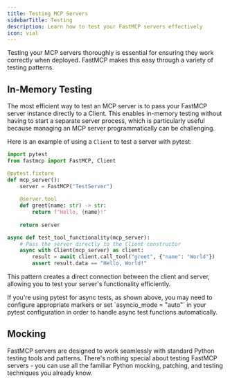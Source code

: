 ```yaml
---
title: Testing MCP Servers
sidebarTitle: Testing
description: Learn how to test your FastMCP servers effectively 
icon: vial
---
```



Testing your MCP servers thoroughly is essential for ensuring they work correctly when deployed. FastMCP makes this easy through a variety of testing patterns.

## In-Memory Testing

The most efficient way to test an MCP server is to pass your FastMCP server instance directly to a Client. This enables in-memory testing without having to start a separate server process, which is particularly useful because managing an MCP server programmatically can be challenging.

Here is an example of using a `Client` to test a server with pytest:

```python
import pytest
from fastmcp import FastMCP, Client

@pytest.fixture
def mcp_server():
    server = FastMCP("TestServer")
    
    @server.tool
    def greet(name: str) -> str:
        return f"Hello, {name}!"
        
    return server

async def test_tool_functionality(mcp_server):
    # Pass the server directly to the Client constructor
    async with Client(mcp_server) as client:
        result = await client.call_tool("greet", {"name": "World"})
        assert result.data == "Hello, World!"
```

This pattern creates a direct connection between the client and server, allowing you to test your server's functionality efficiently.

<Tip>
If you're using pytest for async tests, as shown above, you may need to configure appropriate markers or set `asyncio_mode = "auto"` in your pytest configuration in order to handle async test functions automatically.
</Tip> 


## Mocking

FastMCP servers are designed to work seamlessly with standard Python testing tools and patterns. There's nothing special about testing FastMCP servers - you can use all the familiar Python mocking, patching, and testing techniques you already know.

